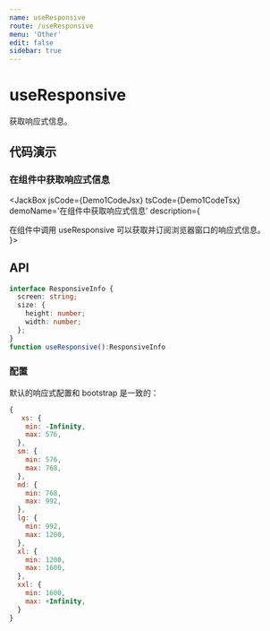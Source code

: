 ```yaml
---
name: useResponsive
route: /useResponsive
menu: 'Other'
edit: false
sidebar: true
---
```




# useResponsive

获取响应式信息。

## 代码演示

### 在组件中获取响应式信息

<JackBox jsCode={Demo1CodeJsx} tsCode={Demo1CodeTsx} demoName='在组件中获取响应式信息' description={
  <div>
    在组件中调用 useResponsive 可以获取并订阅浏览器窗口的响应式信息。
  </div>
}>
  <Demo1/>
</JackBox>

## API

```typescript
interface ResponsiveInfo {
  screen: string;
  size: {
    height: number;
    width: number;
  };
}
function useResponsive():ResponsiveInfo
```

### 配置

默认的响应式配置和 bootstrap 是一致的：

```javascript
{
   xs: {
    min: -Infinity,
    max: 576,
  },
  sm: {
    min: 576,
    max: 768,
  },
  md: {
    min: 768,
    max: 992,
  },
  lg: {
    min: 992,
    max: 1200,
  },
  xl: {
    min: 1200,
    max: 1600,
  },
  xxl: {
    min: 1600,
    max: +Infinity,
  }
}

